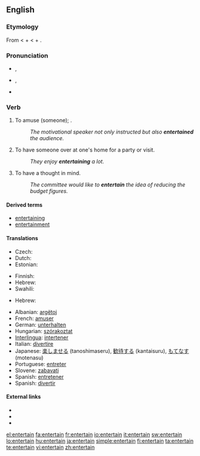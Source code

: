 ==English==

===Etymology===
From {{etyl|fro}} {{term|entretenir|lang=fro}} < {{term|entre||among|lang=fro}} + {{term|tenir||to hold|lang=fro}} < {{etyl|la}} {{term|inter|lang=la}} + {{term|teneo|teneō|hold, keep|lang=la}}.

===Pronunciation===
* {{a|RP}} {{IPA|/ˌɛntəˈteɪn/}}, {{SAMPA|/%Ent@"teIn/}}
* {{a|GenAm}} {{IPA|/ˌɛntɚˈteɪn/}}, {{SAMPA|/%Ent@`"teIn/}}
* {{audio|En-us-entertain.ogg|Audio (US)}}
*: {{rhymes|eɪn}}

===Verb===
{{en-verb}}

# {{transitive}} To amuse (someone); {{non-gloss definition|said especially of a professional [[entertainer]]}}.
#: ''The motivational speaker not only instructed but also '''entertained''' the audience.''
# {{transitive|and|intransitive}} To have someone over at one's home for a party or visit.
#: ''They enjoy '''entertaining''' a lot.''
# {{transitive}} To have a thought in mind.
#: ''The committee would like to '''entertain''' the idea  of reducing the budget figures.''

====Derived terms====
* [[entertaining]]
* [[entertainment]]

====Translations====
{{trans-top|to amuse}}
* Czech: {{t-|cs|bavit}}
* Dutch: {{t+|nl|vermaken}}
* Estonian: {{t|et|lõbustama}}
{{trans-mid}}
* Finnish: {{t-|fi|viihdyttää}}
* Hebrew: {{t|he|בידר|tr=bidér}}
* Swahili: {{t+|sw|tumbuiza|xs=Swahili}}
{{trans-bottom}}

{{trans-top|to have over at one's home}}
* Hebrew: {{t|he|ארח|tr=eréakh}}
{{trans-mid}}
{{trans-bottom}}

{{checktrans-top}}
* Albanian: [[argëtoj]]
* French: [[amuser]]
* German: [[unterhalten]]
* Hungarian: [[szórakoztat]]
* [[Interlingua]]: [[intertener]]
* Italian: [[divertire]]
* Japanese: [[楽しませる]] (tanoshimaseru), [[歓待する]] (kantaisuru), [[もてなす]] (motenasu)
* Portuguese: [[entreter]]
* Slovene: [[zabavati]]
* Spanish: [[entretener]]
* Spanish: [[divertir]]
{{trans-bottom}}

====External links====
* {{R:Webster 1913}}
* {{R:Century 1911}}
* {{R:OneLook}}

[[el:entertain]]
[[fa:entertain]]
[[fr:entertain]]
[[io:entertain]]
[[it:entertain]]
[[sw:entertain]]
[[lo:entertain]]
[[hu:entertain]]
[[ja:entertain]]
[[simple:entertain]]
[[fi:entertain]]
[[ta:entertain]]
[[te:entertain]]
[[vi:entertain]]
[[zh:entertain]]